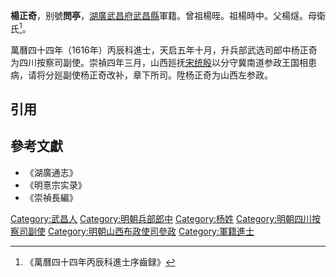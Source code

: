 '''楊正奇'''，别號'''問亭'''，[[湖廣|湖廣]][[武昌府|武昌府]][[武昌縣|武昌縣]]軍籍。曾祖楊晊。祖楊時中。父楊燧。母衛氏<ref>《萬曆四十四年丙辰科進士序齒録》</ref>。

萬曆四十四年（1616年）丙辰科進士，天启五年十月，升兵部武选司郎中杨正奇为四川按察司副使。崇禎四年三月，山西廵抚[[宋统殷|宋统殷]]以分守冀南道参政王国相患病，请将分廵副使杨正奇改补，章下所司。陞杨正奇为山西左参政。

==引用==
{{reflist}}

==參考文獻==
*《湖廣通志》
*《明憙宗实录》
*《崇禎長編》

{{萬曆四十四年丙辰科殿試金榜}}
{{DEFAULTSORT:Yang杨}}
[[Category:武昌人|Category:武昌人]]
[[Category:明朝兵部郎中|Category:明朝兵部郎中]]
[[Category:杨姓|Category:杨姓]]
[[Category:明朝四川按察司副使|Category:明朝四川按察司副使]]
[[Category:明朝山西布政使司參政|Category:明朝山西布政使司參政]]
[[Category:軍籍進士|Category:軍籍進士]]